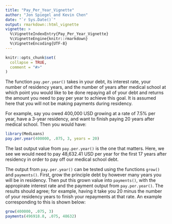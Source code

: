 ```yaml
---
title: "Pay_Per_Year_Vignette"
author: "Jon Spiegel and Kevin Chen"
date: "`r Sys.Date()`"
output: rmarkdown::html_vignette
vignette: >
  %\VignetteIndexEntry{Pay_Per_Year_Vignette}
  %\VignetteEngine{knitr::rmarkdown}
  %\VignetteEncoding{UTF-8}
---
```


```r
knitr::opts_chunk$set(
  collapse = TRUE,
  comment = "#>"
)
```

The function `pay.per.year()` takes in your debt, its interest rate, your number of residency years, and the number of years after medical school at which point you would like to be done repaying all of your debt and returns the amount you need to pay per year to achieve this goal. It is assumed here that you will not be making payments during residency.

For example, say you owed 400,000 USD growing at a rate of 7.5% per year, have a 3-year residency, and want to finish paying 20 years after medical school. Then you would have:

```r
library(MedLoans)
pay.per.year(400000, .075, 3, years = 20)
```
The last output value from `pay.per.year()` is the one that matters. Here, we see we would need to pay 48,632.41 USD per year for the first 17 years after residency in order to pay off our medical school debt.
    
The output from `pay.per.year()` can be tested using the functions `grow()` and `payments()`. First, grow the principle debt by however many years you will be in residency. Then put this grown value into `payments()`, with the appropirate interest rate and the payment output from `pay.per.year()`. The results should agree; for example, having it take you 20 minus the number of your residency years to finish your repayments at that rate. An example corresponding to this is shown below:

```r
grow(400000, .075, 3)
payments(496918.8, .075, 48632)
```
